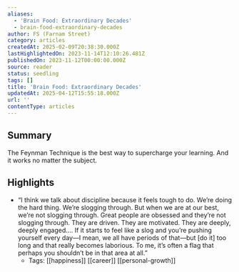 ```yaml
---
aliases:
  - 'Brain Food: Extraordinary Decades'
  - brain-food-extraordinary-decades
author: FS (Farnam Street)
category: articles
createdAt: 2025-02-09T20:38:30.000Z
lastHighlightedOn: 2023-11-14T12:10:26.481Z
publishedOn: 2023-11-12T00:00:00.000Z
source: reader
status: seedling
tags: []
title: 'Brain Food: Extraordinary Decades'
updatedAt: 2025-04-12T15:55:18.000Z
url: ''
contentType: articles
---
```

## Summary

The Feynman Technique is the best way to supercharge your learning. And it works no matter the subject.

## Highlights

- “I think we talk about discipline because it feels tough to do. We’re doing the hard thing. We’re slogging through. But when we are at our best, we’re not slogging through. Great people are obsessed and they’re not slogging through. They are driven. They are motivated. They are deeply, deeply engaged…. If it starts to feel like a slog and you’re pushing yourself every day—I mean, we all have periods of that—but [do it] too long and that really becomes laborious. To me, it’s often a flag that perhaps you shouldn’t be in that area at all.”
    - Tags: [[happiness]] [[career]] [[personal-growth]]
